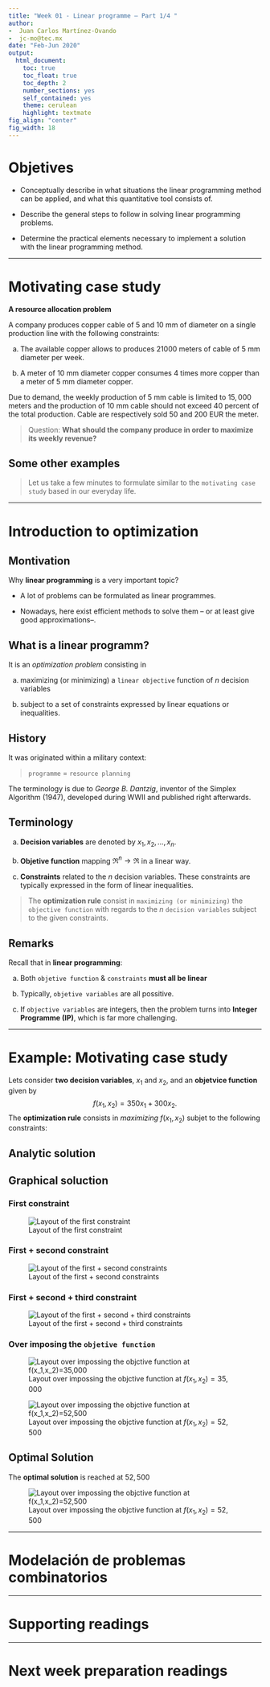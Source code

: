 ```yaml
---
title: "Week 01 - Linear programme – Part 1/4 "
author:
-  Juan Carlos Martínez-Ovando
-  jc-mo@tec.mx
date: "Feb-Jun 2020"
output:
  html_document:
    toc: true
    toc_float: true
    toc_depth: 2
    number_sections: yes
    self_contained: yes
    theme: cerulean
    highlight: textmate
fig_align: "center"
fig_width: 18
---
```


# Objetives  {.tabset .tabset-fade .tabset-pills}

* Conceptually describe in what situations the linear programming method can be applied, and what this quantitative tool consists of.

* Describe the general steps to follow in solving linear programming problems.

* Determine the practical elements necessary to implement a solution with the linear programming method.

---

# **Motivating case study**

**A resource allocation problem**

A company produces copper cable of 5 and 10 mm of diameter on a
single production line with the following constraints:

a.  The available copper allows to produces 21000 meters of cable of
5 mm diameter per week.

b. A meter of 10 mm diameter copper consumes 4 times more copper than a meter of 5 mm diameter copper.

Due to demand, the weekly production of 5 mm cable is limited to
$15,000$ meters and the production of 10 mm cable should not exceed
40 percent of the total production. Cable are respectively sold 50 and 200 EUR the meter.

> Question: **What should the company produce in order to maximize its weekly revenue?**

## Some other examples

> Let us take a few minutes to formulate similar to the `motivating case study` based in our everyday life.

---

# Introduction to **optimization**

## Montivation

Why **linear programming** is a very important topic?

* A lot of problems can be formulated as linear programmes.

* Nowadays, here exist efficient methods to solve them -- or at least give good approximations--.

## What is a **linear programm**?

It is an *optimization problem* consisting in

a. maximizing (or minimizing) a `linear objective` function of $n$ decision variables

b. subject to a set of constraints expressed by linear equations or
inequalities.

## History

It was originated within a military context: 

> `programme` = `resource planning`

The terminology is due to *George B. Dantzig*, inventor of the Simplex
Algorithm (1947), developed during WWII and published right afterwards.

## Terminology


a. **Decision variables** are denoted by $x_1,x_2,\ldots,x_n$.

b. **Objetive function** mapping $\Re^n\rightarrow \Re$ in a linear way.

c. **Constraints** related to the $n$ decision variables. These constraints are typically expressed in the form of linear inequalities.

> The **optimization rule** consist in `maximizing (or minimizing)` the `objective function` with regards to the $n$ `decision variables` subject to the given constraints.

## Remarks

Recall that in **linear programming**:

a. Both `objetive function` & `constraints` **must all be linear**

b. Typically, `objetive variables` are all possitive.

c. If `objective variables` are integers, then the problem turns into **Integer Programme (IP)**, which is far more challenging.


---

# Example: **Motivating case study**

Lets consider **two decision variables**, $x_1$ and $x_2$, and an **objetvice function** given by 
$$
f(x_1,x_2)=350 x_1 + 300 x_2.
$$
The **optimization rule** consists in *maximizing* $f(x_1,x_2)$ subjet to the following constraints:

\begin{eqnarray}
x_1 + x_2 & \leq & 200 \nonumber \\
9 x_1 + 6 x_2 & \leq & 1566 \nonumber \\
12 x_1 + 16 x_2 & \leq & 2880 \nonumber \\
x_1 & \geq & 0 \nonumber \\
x_2 & \geq & 0. \nonumber
\end{eqnarray}


## Analytic solution

## Graphical soluction

### First constraint

\begin{eqnarray}
x_1 + x_2 & \leq & 200 \nonumber \\
\end{eqnarray}

![Layout of the first constraint](./figures/cd2007_week1_const1.png)

### First + second constraint

\begin{eqnarray}
x_1 + x_2 & \leq & 200 \nonumber \\
9 x_1 + 6 x_2 & \leq & 1566 \nonumber \\
\end{eqnarray}

![Layout of the first + second constraints](./figures/cd2007_week1_const1+2.png)

### First + second + third constraint

\begin{eqnarray}
x_1 + x_2 & \leq & 200 \nonumber \\
9 x_1 + 6 x_2 & \leq & 1566 \nonumber \\
12 x_1 + 16 x_2 & \leq & 2880 \nonumber \\
\end{eqnarray}

![Layout of the first + second + third constraints](./figures/cd2007_week1_const1+2+3.png)

### Over imposing the `objetive function`

\begin{eqnarray}
f(x_1,x_2) = 350 x_1 + 300 x_2 & \leq & 200
\end{eqnarray}

![Layout over impossing the objctive function at $f(x_1,x_2)=35,000$](./figures/cd2007_week1_const1+2+3+of.png)


![Layout over impossing the objctive function  at $f(x_1,x_2)=52,500$](./figures/cd2007_week1_const1+2+3+of2.png)

## Optimal Solution

The **optimal solution** is reached at $52,500$

![Layout over impossing the objctive function  at $f(x_1,x_2)=52,500$](./figures/cd2007_week1_const1+2+3+of_opt.png)


---

# Modelación de problemas combinatorios

---

# Supporting readings

---

# Next week preparation readings


